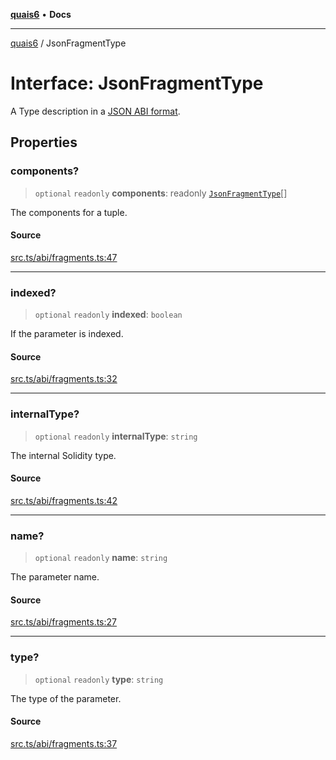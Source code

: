 [**quais6**](../README.md) • **Docs**

***

[quais6](../globals.md) / JsonFragmentType

# Interface: JsonFragmentType

A Type description in a [JSON ABI format](https://docs.soliditylang.org/en/v0.8.19/abi-spec.html#json).

## Properties

### components?

> `optional` `readonly` **components**: readonly [`JsonFragmentType`](JsonFragmentType.md)[]

The components for a tuple.

#### Source

[src.ts/abi/fragments.ts:47](https://github.com/dominant-strategies/quais-6.js/blob/aca1855329c3946c627ab7f16ac5304cea7d20c5/src.ts/abi/fragments.ts#L47)

***

### indexed?

> `optional` `readonly` **indexed**: `boolean`

If the parameter is indexed.

#### Source

[src.ts/abi/fragments.ts:32](https://github.com/dominant-strategies/quais-6.js/blob/aca1855329c3946c627ab7f16ac5304cea7d20c5/src.ts/abi/fragments.ts#L32)

***

### internalType?

> `optional` `readonly` **internalType**: `string`

The internal Solidity type.

#### Source

[src.ts/abi/fragments.ts:42](https://github.com/dominant-strategies/quais-6.js/blob/aca1855329c3946c627ab7f16ac5304cea7d20c5/src.ts/abi/fragments.ts#L42)

***

### name?

> `optional` `readonly` **name**: `string`

The parameter name.

#### Source

[src.ts/abi/fragments.ts:27](https://github.com/dominant-strategies/quais-6.js/blob/aca1855329c3946c627ab7f16ac5304cea7d20c5/src.ts/abi/fragments.ts#L27)

***

### type?

> `optional` `readonly` **type**: `string`

The type of the parameter.

#### Source

[src.ts/abi/fragments.ts:37](https://github.com/dominant-strategies/quais-6.js/blob/aca1855329c3946c627ab7f16ac5304cea7d20c5/src.ts/abi/fragments.ts#L37)
